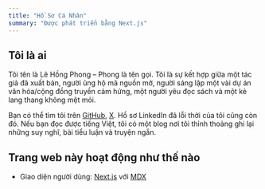 ```yaml
---
title: "Hồ Sơ Cá Nhân"
summary: "Được phát triển bằng Next.js"
---
```


## Tôi là ai

Tôi tên là Lê Hồng Phong – Phong là tên gọi. Tôi là sự kết hợp giữa một tác giả đã xuất bản, người ủng hộ mã nguồn mở, người sáng lập một vài dự án văn hóa/cộng đồng truyền cảm hứng, một người yêu đọc sách và một kẻ lang thang không mệt mỏi.

Bạn có thể tìm tôi trên [GitHub](https://github.com/phnglh), [X](https://x.com/phonghngle). Hồ sơ LinkedIn đã lỗi thời của tôi cũng còn đó. Nếu bạn đọc được tiếng Việt, tôi có một blog nơi tôi thỉnh thoảng ghi lại những suy nghĩ, bài tiểu luận và truyện ngắn.

## Trang web này hoạt động như thế nào

- Giao diện người dùng: [Next.js](https://nextjs.org/) với [MDX](https://mdxjs.com/)
